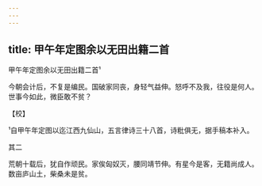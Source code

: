 ```yaml
---
---
---
```

title: 甲午年定图余以无田出籍二首
---



甲午年定图余以无田出籍二首¹





今朝会计后，不复是编民。国破家同丧，身轻气益伸。怒呼不及我，往役是何人。世事今如此，微臣敢不贫？

【校】

¹自甲午年定图以迄江西九仙山，五言律诗三十八首，诗粃俱无，据手稿本补入。





其二


荒朝十载后，犹自作顽民。家俟匈奴灭，腰同靖节伸。有星今是客，无籍尚成人。数亩庐山土，柴桑未是贫。